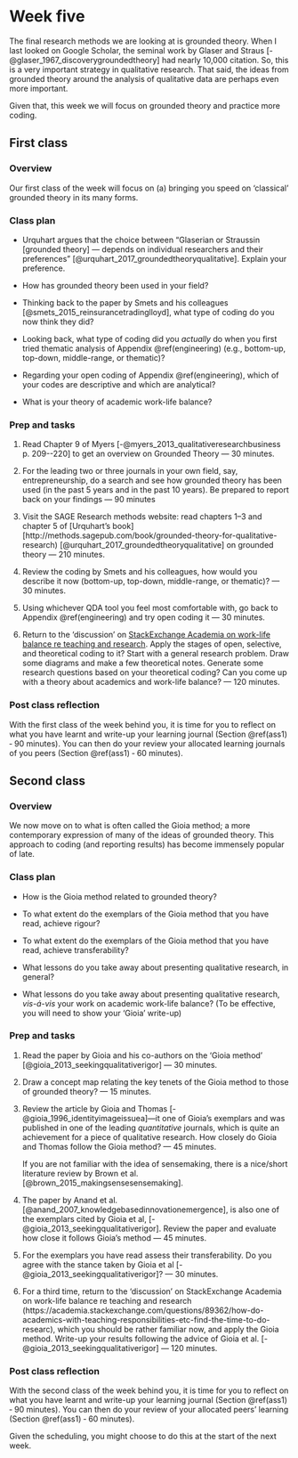 # Week five {#w5-details}

The final research methods we are looking at is grounded theory. When
I last looked on Google Scholar, the seminal work by Glaser and Straus
[-@glaser_1967_discoverygroundedtheory] had nearly 10,000 citation.
So, this is a very important strategy in qualitative research. That
said, the ideas from grounded theory around the analysis of
qualitative data are perhaps even more important.

Given that, this week we will focus on grounded theory and
practice more coding.

## First class {-}

### Overview {-}

Our first class of the week will focus on (a) bringing you speed on
'classical' grounded theory in its many forms.

### Class plan {-}

* Urquhart argues that the choice between "Glaserian or Straussin
  [grounded theory] --- depends on individual researchers and their
  preferences" [@urquhart_2017_groundedtheoryqualitative]. Explain
  your preference.
  
* How has grounded theory been used in your field?

* Thinking back to the paper by Smets and his colleagues
  [@smets_2015_reinsurancetradinglloyd], what type of coding do you
  now think they did?

* Looking back, what type of coding did you _actually_ do when you first
  tried thematic analysis of Appendix \@ref(engineering) (e.g.,
  bottom-up, top-down, middle-range, or thematic)?

* Regarding your open coding of Appendix \@ref(engineering), which of your
  codes are descriptive and which are analytical? 

* What is your theory of academic work-life balance?

### Prep and tasks {-}

1. Read Chapter 9 of Myers [-@myers_2013_qualitativeresearchbusiness
  p. 209--220] to get an overview on Grounded Theory --- 30
  minutes.

2. For the leading two or three journals in your own field, say,
   entrepreneurship, do a search and see how grounded theory has been
   used (in the past 5 years and in the past 10 years). Be prepared to
   report back on your findings --- 90 minutes

3. Visit the SAGE Research methods website: read chapters 1--3 and
   chapter 5 of [Urquhart's
   book][http://methods.sagepub.com/book/grounded-theory-for-qualitative-research) [@urquhart_2017_groundedtheoryqualitative] on
   grounded theory --- 210 minutes.
   
   
4. Review the coding by Smets and his colleagues, how would you
   describe it now (bottom-up, top-down, middle-range, or thematic)?
   --- 30 minutes.

5. Using whichever QDA tool you feel most comfortable with, go back to
   Appendix \@ref(engineering) and try open coding it --- 30
   minutes.

6. Return to the 'discussion'
   on
   [StackExchange Academia on work-life balance re teaching and research](https://academia.stackexchange.com/questions/89362/how-do-academics-with-teaching-responsibilities-etc-find-the-time-to-do-resear).
   Apply the stages of open, selective, and theoretical coding to it?
   Start with a general research problem. Draw some diagrams and make
   a few theoretical notes. Generate some research questions based on
   your theoretical coding? Can you come up with a theory about
   academics and work-life balance? --- 120 minutes.

### Post class reflection

With the first class of the week behind you, it is time for you to
reflect on what you have learnt and write-up your learning journal
(Section \@ref(ass1) &dash; 90 minutes). You can then do your review
your allocated learning journals of you peers (Section \@ref(ass1)
&dash; 60 minutes).


## Second class {-}

### Overview {-}

We now move on to what is often called the Gioia method; a more
contemporary expression of many of the ideas of grounded theory. This
approach to coding (and reporting results) has become immensely popular
of late.

### Class plan {-}

* How is the Gioia method related to grounded theory?

* To what extent do the exemplars of the Gioia method that you have
  read, achieve rigour?
  
* To what extent do the exemplars of the Gioia method that you have
  read, achieve transferability?

* What lessons do you take away about presenting qualitative research, in general?

* What lessons do you take away about presenting qualitative research,
  _vis-á-vis_ your work on academic work-life balance? (To be
  effective, you will need to show your 'Gioia' write-up)



### Prep and tasks {-}

1. Read the paper by Gioia and his co-authors on the 'Gioia method'
   [@gioia_2013_seekingqualitativerigor] --- 30 minutes.

2. Draw a concept map relating the key tenets of the Gioia method to
   those of grounded theory? --- 15 minutes.
   
3. Review the article by Gioia and Thomas
   [-@gioia_1996_identityimageissuea]---it one of Gioia's exemplars
   and was published in one of the leading _quantitative_ journals,
   which is quite an achievement for a piece of qualitative research.
   How closely do Gioia and Thomas follow the Gioia method? --- 45
   minutes. 
   
   If you are not familiar with the idea of sensemaking, there is a
   nice/short literature review by Brown et al.
   [@brown_2015_makingsensesensemaking].
   
3. The paper by Anand et al.
   [@anand_2007_knowledgebasedinnovationemergence], is also one of the
   exemplars cited by Gioia et al,
   [-@gioia_2013_seekingqualitativerigor]. Review the paper and
   evaluate how close it follows Gioia's method --- 45 minutes.
   
4. For the exemplars you have read assess their transferability. Do
   you agree with the stance taken by Gioia et al
   [-@gioia_2013_seekingqualitativerigor]? --- 30 minutes.

   
4. For a third time, return to the 'discussion' on StackExchange
   Academia on work-life balance re teaching and research
   (https://academia.stackexchange.com/questions/89362/how-do-academics-with-teaching-responsibilities-etc-find-the-time-to-do-researc),
   which you should be rather familiar now, and apply the Gioia
   method. Write-up your results following the advice of Gioia et al.
   [-@gioia_2013_seekingqualitativerigor] --- 120 minutes.
   

### Post class reflection {-}

With the second class of the week behind you, it is time for you to
reflect on what you have learnt and write-up your learning journal
(Section \@ref(ass1) &dash; 90 minutes). You can then do your review
of your allocated peers' learning (Section \@ref(ass1) &dash; 60
minutes).

Given the scheduling, you might choose to do this at the start of the
next week.
